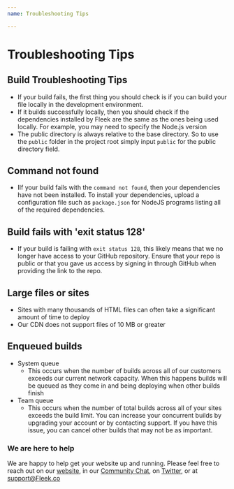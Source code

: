 ```yaml
---
name: Troubleshooting Tips

---
```

# Troubleshooting Tips
## Build Troubleshooting Tips
* If your build fails, the first thing you should check is if you can build your file locally in the development environment.
* If it builds successfully locally, then you should check if the dependencies installed by Fleek are the same as the ones being used locally. For example, you may need to specify the Node.js version
* The public directory is always relative to the base directory. So to use the `public` folder in the project root simply input `public` for the public directory field.

## Command not found
* IIf your build fails with the `command not found`, then your dependencies have not been installed. To install your dependencies, upload a configuration file such as `package.json` for NodeJS programs listing all of the required dependencies.
## Build fails with 'exit status 128'
* If your build is failing with `exit status 128`, this likely means that we no longer have access to your GitHub repository. Ensure that your repo is public or that you gave us access by signing in through GitHub when providing the link to the repo.
## Large files or sites
* Sites with many thousands of HTML files can often take a significant amount of time to deploy
* Our CDN does not support files of 10 MB or greater
## Enqueued builds
* System queue
    * This occurs when the number of builds across all of our customers exceeds our current network capacity. When this happens builds will be queued as they come in and being deploying when other builds finish
* Team queue
    * This occurs when the number of total builds across all of your sites exceeds the build limit. You can increase your concurrent builds by upgrading your account or by contacting support. If you have this issue, you can cancel other builds that may not be as important.

### We are here to help

We are happy to help get your website up and running. Please feel free to reach out on our [website](https://Fleek.co), in our [Community Chat](https://join.slack.com/t/fleek-public/shared_invite/zt-bxna7y1d-PbVdut4rgHt5jM6Zjg9g9A), on [Twitter](https://twitter.com/FleekHQ), or at support@Fleek.co